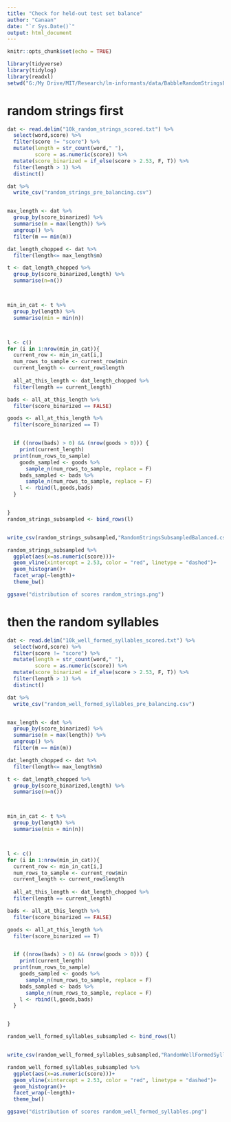 ```yaml
---
title: "Check for held-out test set balance"
author: "Canaan"
date: "`r Sys.Date()`"
output: html_document
---
```


```r
knitr::opts_chunk$set(echo = TRUE)

library(tidyverse)
library(tidylog)
library(readxl)
setwd("G:/My Drive/MIT/Research/lm-informants/data/BabbleRandomStringsEnglish/")
```

# random strings first

```r




dat <- read.delim("10k_random_strings_scored.txt") %>%
  select(word,score) %>% 
  filter(score != "score") %>% 
  mutate(length = str_count(word," "),
         score = as.numeric(score)) %>% 
  mutate(score_binarized = if_else(score > 2.53, F, T)) %>% 
  filter(length > 1) %>% 
  distinct()

dat %>% 
  write_csv("random_strings_pre_balancing.csv")


max_length <- dat %>% 
  group_by(score_binarized) %>% 
  summarise(m = max(length)) %>% 
  ungroup() %>% 
  filter(m == min(m))

dat_length_chopped <- dat %>% 
  filter(length<= max_length$m)

t <- dat_length_chopped %>% 
  group_by(score_binarized,length) %>% 
  summarise(n=n())



min_in_cat <- t %>% 
  group_by(length) %>% 
  summarise(min = min(n))



l <- c()
for (i in 1:nrow(min_in_cat)){
  current_row <- min_in_cat[i,]
  num_rows_to_sample <- current_row$min
  current_length <- current_row$length
  
  all_at_this_length <- dat_length_chopped %>% 
  filter(length == current_length)

bads <- all_at_this_length %>% 
  filter(score_binarized == FALSE)

goods <- all_at_this_length %>% 
  filter(score_binarized == T)


  if ((nrow(bads) > 0) && (nrow(goods > 0))) {
    print(current_length)
  print(num_rows_to_sample)
    goods_sampled <- goods %>% 
      sample_n(num_rows_to_sample, replace = F)
    bads_sampled <- bads %>% 
      sample_n(num_rows_to_sample, replace = F)
    l <- rbind(l,goods,bads)
  } 


}
random_strings_subsampled <- bind_rows(l) 


write_csv(random_strings_subsampled,"RandomStringsSubsampledBalanced.csv")

random_strings_subsampled %>% 
  ggplot(aes(x=as.numeric(score)))+
  geom_vline(xintercept = 2.53, color = "red", linetype = "dashed")+
  geom_histogram()+
  facet_wrap(~length)+
  theme_bw()

ggsave("distribution of scores random_strings.png")
```

# then the random syllables


```r




dat <- read.delim("10k_well_formed_syllables_scored.txt") %>%
  select(word,score) %>% 
  filter(score != "score") %>% 
  mutate(length = str_count(word," "),
         score = as.numeric(score)) %>% 
  mutate(score_binarized = if_else(score > 2.53, F, T)) %>% 
  filter(length > 1) %>% 
  distinct()

dat %>% 
  write_csv("random_well_formed_syllables_pre_balancing.csv")


max_length <- dat %>% 
  group_by(score_binarized) %>% 
  summarise(m = max(length)) %>% 
  ungroup() %>% 
  filter(m == min(m))

dat_length_chopped <- dat %>% 
  filter(length<= max_length$m)

t <- dat_length_chopped %>% 
  group_by(score_binarized,length) %>% 
  summarise(n=n())



min_in_cat <- t %>% 
  group_by(length) %>% 
  summarise(min = min(n))



l <- c()
for (i in 1:nrow(min_in_cat)){
  current_row <- min_in_cat[i,]
  num_rows_to_sample <- current_row$min
  current_length <- current_row$length
  
  all_at_this_length <- dat_length_chopped %>% 
  filter(length == current_length)

bads <- all_at_this_length %>% 
  filter(score_binarized == FALSE)

goods <- all_at_this_length %>% 
  filter(score_binarized == T)


  if ((nrow(bads) > 0) && (nrow(goods > 0))) {
    print(current_length)
  print(num_rows_to_sample)
    goods_sampled <- goods %>% 
      sample_n(num_rows_to_sample, replace = F)
    bads_sampled <- bads %>% 
      sample_n(num_rows_to_sample, replace = F)
    l <- rbind(l,goods,bads)
  } 


}

random_well_formed_syllables_subsampled <- bind_rows(l) 


write_csv(random_well_formed_syllables_subsampled,"RandomWellFormedSyllablesSubsampledBalanced.csv")

random_well_formed_syllables_subsampled %>% 
  ggplot(aes(x=as.numeric(score)))+
  geom_vline(xintercept = 2.53, color = "red", linetype = "dashed")+
  geom_histogram()+
  facet_wrap(~length)+
  theme_bw()

ggsave("distribution of scores random_well_formed_syllables.png")
```


